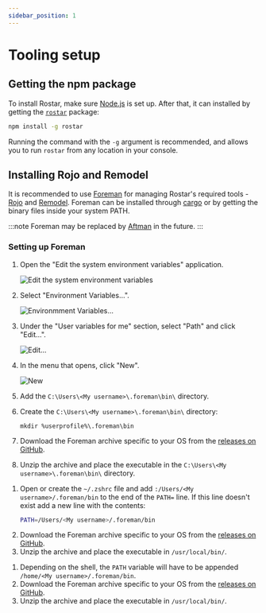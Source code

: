 ```yaml
---
sidebar_position: 1
---
```



# Tooling setup

## Getting the npm package

To install Rostar, make sure [Node.js](https://nodejs.org) is set up. After that, it can installed by getting the [`rostar`](https://npmjs.com/package/rostar) package:

```bash
npm install -g rostar
```

Running the command with the `-g` argument is recommended, and allows you to run `rostar` from any location in your console.

## Installing Rojo and Remodel

It is recommended to use [Foreman](https://github.com/Roblox/foreman) for managing Rostar's required tools - [Rojo](https://github.com/rojo-rbx/rojo) and [Remodel](https://github.com/rojo-rbx/remodel). Foreman can be installed through [cargo](https://crates.io/crates/foreman) or by getting the binary files inside your system PATH.

:::note
Foreman may be replaced by [Aftman](https://github.com/LPGhatguy/aftman) in the future.
:::

### Setting up Foreman

<Tabs groupId="operating-systems">

<TabItem value="windows" label="Windows">

1. Open the "Edit the system environment variables" application.

    ![Edit the system environment variables](./assets/toolingSetup/ControlPanelEntry.png)

2. Select "Environment Variables...".

    ![Environmment Variables...](./assets/toolingSetup/SystemPropertiesHighlight.png)

3. Under the "User variables for me" section, select "Path" and click "Edit...".

    ![Edit...](./assets/toolingSetup/PathEditButtonHighlighted.png)

4. In the menu that opens, click "New".

    ![New](./assets/toolingSetup/PathListNewButtonHighlighted.png)

5. Add the `C:\Users\<My username>\.foreman\bin\` directory.

6. Create the `C:\Users\<My username>\.foreman\bin\` directory:

    ```shell
    mkdir %userprofile%\.foreman\bin
    ```

7. Download the Foreman archive specific to your OS from the [releases on GitHub](https://github.com/Roblox/foreman/releases/latest).
8. Unzip the archive and place the executable in the `C:\Users\<My username>\.foreman\bin\` directory.

</TabItem>

<TabItem value="mac" label="MacOS">

1. Open or create the `~/.zshrc` file and add `:/Users/<My username>/.foreman/bin` to the end of the `PATH=` line. If this line doesn't exist add a new line with the contents:
    ```bash
    PATH=/Users/<My username>/.foreman/bin
    ```
2. Download the Foreman archive specific to your OS from the [releases on GitHub](https://github.com/Roblox/foreman/releases/latest).
3. Unzip the archive and place the executable in `/usr/local/bin/`.

</TabItem>

<TabItem value="linux" label="Linux">

1. Depending on the shell, the `PATH` variable will have to be appended `/home/<My username>/.foreman/bin`.
2. Download the Foreman archive specific to your OS from the [releases on GitHub](https://github.com/Roblox/foreman/releases/latest).
3. Unzip the archive and place the executable in `/usr/local/bin/`.

</TabItem>

</Tabs>
